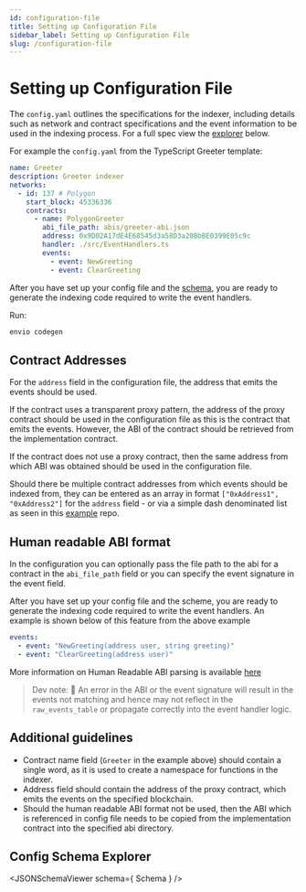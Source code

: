 ```yaml
---
id: configuration-file
title: Setting up Configuration File
sidebar_label: Setting up Configuration File
slug: /configuration-file
---
```


# Setting up Configuration File

The `config.yaml` outlines the specifications for the indexer, including details such as network and contract specifications and the event information to be used in the indexing process. For a full spec view the [explorer](#config-schema-explorer) below.


For example the `config.yaml` from the TypeScript Greeter template:

```yaml
name: Greeter
description: Greeter indexer
networks:
  - id: 137 # Polygon
    start_block: 45336336
    contracts:
      - name: PolygonGreeter
        abi_file_path: abis/greeter-abi.json
        address: 0x9D02A17dE4E68545d3a58D3a20BbBE0399E05c9c
        handler: ./src/EventHandlers.ts
        events:
          - event: NewGreeting
          - event: ClearGreeting
```

After you have set up your config file and the [schema](./schema-file.md), you are ready to generate the indexing code required to write the event handlers.

Run:

```bash
envio codegen
```

## Contract Addresses

For the `address` field in the configuration file, the address that emits the events should be used.

If the contract uses a transparent proxy pattern, the address of the proxy contract should be used in the configuration file as this is the contract that emits the events.
However, the ABI of the contract should be retrieved from the implementation contract.

If the contract does not use a proxy contract, then the same address from which ABI was obtained should be used in the configuration file.

Should there be multiple contract addresses from which events should be indexed from, they can be entered as an array in format `["0xAddress1", "0xAddress2"]` for the `address` field - or via a simple dash denominated list as seen in this [example](https://github.com/enviodev/univ3ethusdc-pool-multichain/blob/main/config.yaml) repo.

## Human readable ABI format

In the configuration you can optionally pass the file path to the abi for a contract in the `abi_file_path` field or you can specify the event signature in the event field.

After you have set up your config file and the scheme, you are ready to generate the indexing code required to write the event handlers.
An example is shown below of this feature from the above example

```yaml
events:
  - event: "NewGreeting(address user, string greeting)"
  - event: "ClearGreeting(address user)"
```

More information on Human Readable ABI parsing is available [here](https://docs.rs/ethers-core/latest/ethers_core/abi/struct.AbiParser.html)

> Dev note: 📢 An error in the ABI or the event signature will result in the events not matching and hence may not reflect in the `raw_events_table` or propagate correctly into the event handler logic.

## Additional guidelines

- Contract name field (`Greeter` in the example above) should contain a single word, as it is used to create a namespace for functions in the indexer.
- Address field should contain the address of the proxy contract, which emits the events on the specified blockchain.
- Should the human readable ABI format not be used, then the ABI which is referenced in config file needs to be copied from the implementation contract into the specified abi directory.



## Config Schema Explorer
<JSONSchemaViewer schema={ Schema } />
